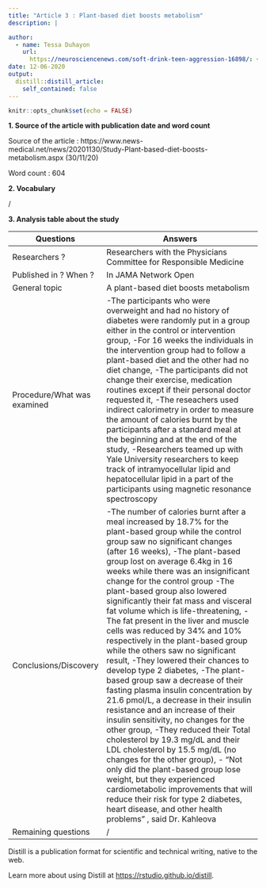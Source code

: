 ```yaml
---
title: "Article 3 : Plant-based diet boosts metabolism"
description: |

author:
  - name: Tessa Duhayon
    url:
      https://neurosciencenews.com/soft-drink-teen-aggression-16898/: {}
date: 12-06-2020
output:
  distill::distill_article:
    self_contained: false
---
```


```r
knitr::opts_chunk$set(echo = FALSE)
```
**1. Source of the article with publication date and word count**

Source of the article : https://www.news-medical.net/news/20201130/Study-Plant-based-diet-boosts-metabolism.aspx (30/11/20)

Word count : 604

**2. Vocabulary**

/

**3. Analysis table about the study**

| Questions                    | Answers                                                                                                                                                                                                                                                                                                                                                                                                                                                                                                                                                                                                                                                                                                                                                                                                                                                                                                                                                                                                                                                                                                                                                                                                   |
| ---------------------------- | --------------------------------------------------------------------------------------------------------------------------------------------------------------------------------------------------------------------------------------------------------------------------------------------------------------------------------------------------------------------------------------------------------------------------------------------------------------------------------------------------------------------------------------------------------------------------------------------------------------------------------------------------------------------------------------------------------------------------------------------------------------------------------------------------------------------------------------------------------------------------------------------------------------------------------------------------------------------------------------------------------------------------------------------------------------------------------------------------------------------------------------------------------------------------------------------------------- |
| Researchers ?                | Researchers with the Physicians Committee for Responsible Medicine                                                                                                                                                                                                                                                                                                                                                                                                                                                                                                                                                                                                                                                                                                                                                                                                                                                                                                                                                                                                                                                                                                                                        |
| Published in ? When ?        | In JAMA Network Open                                                                                                                                                                                                                                                                                                                                                                                                                                                                                                                                                                                                                                                                                                                                                                                                                                                                                                                                                                                                                                                                                                                                                                                      |
| General topic                | A plant-based diet boosts metabolism                                                                                                                                                                                                                                                                                                                                                                                                                                                                                                                                                                                                                                                                                                                                                                                                                                                                                                                                                                                                                                                                                                                                                                      |
| Procedure/What was examined  | -The participants who were overweight and had no history of diabetes were randomly put in a group either in the control or intervention group, -For 16 weeks the individuals in the intervention group had to follow a plant-based diet and the other had no diet change, -The participants did not change their exercise, medication routines except if their personal doctor requested it, -The reseachers used indirect calorimetry in order to measure the amount of calories burnt by the participants after a standard meal at the beginning and at the end of the study, -Researchers teamed up with Yale University researchers to keep track of intramyocellular lipid and hepatocellular lipid in a part of the participants using magnetic resonance spectroscopy                                                                                                                                                                                                                                                                                                                                                                                                                              |
| Conclusions/Discovery        | -The number of calories burnt after a meal increased by 18.7% for the plant-based group while the control group saw no significant changes (after 16 weeks), -The plant-based group lost on average 6.4kg in 16 weeks while there was an insignificant change for the control group -The plant-based group also lowered significantly their fat mass and visceral fat volume which is life-threatening, -The fat present in the liver and muscle cells was reduced by 34% and 10% respectively in the plant-based group while the others saw no significant result, -They lowered their chances to develop type 2 diabetes, -The plant-based group saw a decrease of their fasting plasma insulin concentration by 21.6 pmol/L, a decrease in their insulin resistance and an increase of their insulin sensitivity, no changes for the other group, -They reduced their Total cholesterol by 19.3 mg/dL and their LDL cholesterol by 15.5 mg/dL (no changes for the other group), - "Not only did the plant-based group lose weight, but they experienced cardiometabolic improvements that will reduce their risk for type 2 diabetes, heart disease, and other health problems" , said Dr. Kahleova    |
| Remaining questions          | /                                                                                                                                                                                                                                                                                                                                                                                                                                                                                                                                                                                                                                                                                                                                                                                                                                                                                                                                                                                                                                                                                                                                                                                                         |
Distill is a publication format for scientific and technical writing, native to the web.

Learn more about using Distill at <https://rstudio.github.io/distill>.

